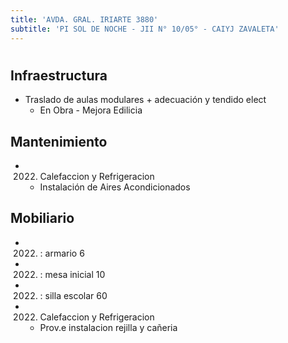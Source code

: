 ```yaml
---
title: 'AVDA. GRAL. IRIARTE 3880'
subtitle: 'PI SOL DE NOCHE - JII N° 10/05° - CAIYJ ZAVALETA'
---
```


#
## Infraestructura

* Traslado de aulas modulares + adecuación y tendido elect 
    + En Obra - Mejora Edilicia 


## Mantenimiento

*  (2022) Calefaccion y Refrigeracion 
    + Instalación de Aires Acondicionados


## Mobiliario

*  (2022) : armario 6 

*  (2022) : mesa inicial 10 

*  (2022) : silla escolar 60 




*  (2022) Calefaccion y Refrigeracion 
    + Prov.e instalacion rejilla y cañeria







